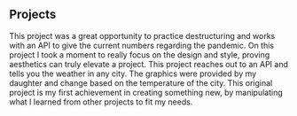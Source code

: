 ## Projects

<ProjectCard title="React COVID-19 Tracker" link="https://mthcz.csb.app/" bg="linear-gradient(to right, #D4145A 0%, #FBB03B 100%)">
This project was a great opportunity to practice destructuring and works with an API to give the current numbers regarding the pandemic. 
</ProjectCard>

<ProjectCard title="React Recipe App" link="https://s42rx.csb.app/" bg="linear-gradient(to top, #30cfd0 0%, #330867 100%)">
On this project I took a moment to really focus on the design and style, proving aesthetics can truly elevate a project.
</ProjectCard>

<ProjectCard title="React Weather Tracker" link="https://qhsn3.csb.app/" bg="linear-gradient(to top, #30cfd0 0%, #330867 100%)">
This project reaches out to an API and tells you the weather in any city. The graphics were provided by my daughter and change based on the temperature of the city.
</ProjectCard>

<ProjectCard title="Video Game Market Analysis App" link="https://2uwl0.csb.app/" bg="linear-gradient(to right, #D4145A 0%, #FBB03B 100%)">
This original project is my first achievement in creating something new, by manipulating what I learned from other projects to fit my needs.
</ProjectCard>